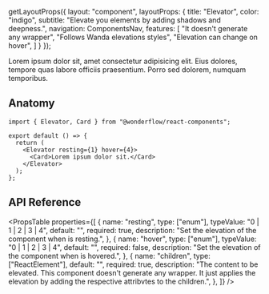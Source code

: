 
  getLayoutProps({
    layout: "component",
    layoutProps: {
      title: "Elevator",
      color: "indigo",
      subtitle: "Elevate you elements by adding shadows and deepness.",
      navigation: ComponentsNav,
      features: [
        "It doesn't generate any wrapper",
        "Follows Wanda elevations styles",
        "Elevation can change on hover",
      ]
    }
  });

<LiveArea>
  <Elevator resting={1} hover={4}>
    <Card>
      Lorem ipsum dolor sit, amet consectetur adipisicing elit. Eius
      dolores, tempore quas labore officiis praesentium. Porro sed
      dolorem, numquam temporibus.
    </Card>
  </Elevator>
</LiveArea>

## Anatomy

```tsx lines="1,5-7"
import { Elevator, Card } from "@wonderflow/react-components";

export default () => {
  return (
    <Elevator resting={1} hover={4}>
      <Card>Lorem ipsum dolor sit.</Card>
    </Elevator>
  );
};
```

## API Reference

<PropsTable
  properties={[
    {
      name: "resting",
      type: ["enum"],
      typeValue: "0 | 1 | 2 | 3 | 4",
      default: "",
      required: true,
      description: "Set the elevation of the component when is resting.",
    },
    {
      name: "hover",
      type: ["enum"],
      typeValue: "0 | 1 | 2 | 3 | 4",
      default: "",
      required: false,
      description: "Set the elevation of the component when is hovered.",
    },
    {
      name: "children",
      type: ["ReactElement"],
      default: "",
      required: true,
      description: "The content to be elevated. This component doesn't generate any wrapper. It just applies the elevation by adding the respective attribvtes to the children.",
    },
  ]}
/>
